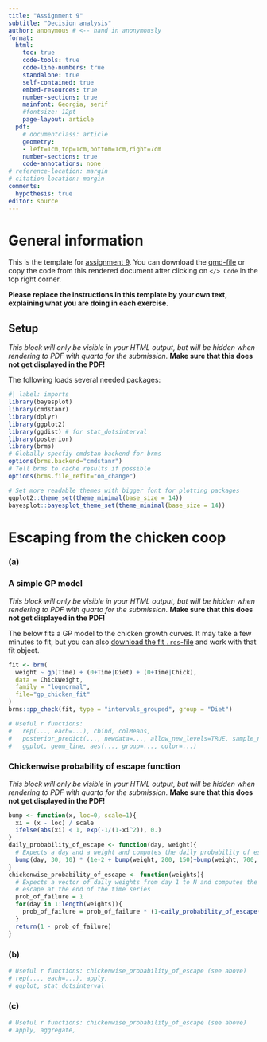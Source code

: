 ```yaml
---
title: "Assignment 9"
subtitle: "Decision analysis"
author: anonymous # <-- hand in anonymously
format:
  html:
    toc: true
    code-tools: true
    code-line-numbers: true
    standalone: true
    self-contained: true
    embed-resources: true
    number-sections: true
    mainfont: Georgia, serif
    #fontsize: 12pt
    page-layout: article
  pdf:  
    # documentclass: article 
    geometry:
    - left=1cm,top=1cm,bottom=1cm,right=7cm
    number-sections: true
    code-annotations: none
# reference-location: margin
# citation-location: margin
comments:
  hypothesis: true
editor: source
---
```



# General information

This is the template for [assignment 9](assignment9.html). You can download the [qmd-file](./template9.qmd) or copy the code from this rendered document after clicking on `</> Code` in the top right corner.

**Please replace the instructions in this template by your own text, explaining what you are doing in each exercise.** 



:::: {.content-hidden when-format="pdf"}
::: {.callout-warning collapse=false}
 
## Setup


*This block will only be visible in your HTML output, but will be hidden when rendering to PDF with quarto for the submission.*
**Make sure that this does not get displayed in the PDF!**
    



The following loads several needed packages:

```r
#| label: imports
library(bayesplot)
library(cmdstanr)
library(dplyr)
library(ggplot2)
library(ggdist) # for stat_dotsinterval
library(posterior)
library(brms)
# Globally specfiy cmdstan backend for brms
options(brms.backend="cmdstanr")
# Tell brms to cache results if possible
options(brms.file_refit="on_change")

# Set more readable themes with bigger font for plotting packages
ggplot2::theme_set(theme_minimal(base_size = 14))
bayesplot::bayesplot_theme_set(theme_minimal(base_size = 14))
```

:::
::::


# Escaping from the chicken coop

### (a)


:::: {.content-hidden when-format="pdf"}
::: {.callout-warning collapse=false}
 
### A simple GP model


*This block will only be visible in your HTML output, but will be hidden when rendering to PDF with quarto for the submission.*
**Make sure that this does not get displayed in the PDF!**
    



The below fits a GP model to the chicken growth curves. It may take a few minutes to fit, but you 
can also [download the fit `.rds`-file](./gp_chicken_fit.rds) and work with that fit object. 

```r

fit <- brm(
  weight ~ gp(Time) + (0+Time|Diet) + (0+Time|Chick),
  data = ChickWeight,
  family = "lognormal",
  file="gp_chicken_fit"
)
brms::pp_check(fit, type = "intervals_grouped", group = "Diet")
```

:::
::::



```r
# Useful r functions: 
#   rep(..., each=...), cbind, colMeans, 
#   posterior_predict(..., newdata=..., allow_new_levels=TRUE, sample_new_levels="gaussian")
#   ggplot, geom_line, aes(..., group=..., color=...)
```



:::: {.content-hidden when-format="pdf"}
::: {.callout-warning collapse=false}

###  Chickenwise probability of escape function


*This block will only be visible in your HTML output, but will be hidden when rendering to PDF with quarto for the submission.*
**Make sure that this does not get displayed in the PDF!**
    



```r
bump <- function(x, loc=0, scale=1){
  xi = (x - loc) / scale
  ifelse(abs(xi) < 1, exp(-1/(1-xi^2)), 0.)
}
daily_probability_of_escape <- function(day, weight){
  # Expects a day and a weight and computes the daily probability of escape 
  bump(day, 30, 10) * (1e-2 + bump(weight, 200, 150)+bump(weight, 700, 150))
}
chickenwise_probability_of_escape <- function(weights){
  # Expects a vector of daily weights from day 1 to N and computes the probability of 
  # escape at the end of the time series
  prob_of_failure = 1
  for(day in 1:length(weights)){
    prob_of_failure = prob_of_failure * (1-daily_probability_of_escape(day, weights[day]))
  }
  return(1 - prob_of_failure)
}
```

:::
::::



### (b)


```r
# Useful r functions: chickenwise_probability_of_escape (see above)
# rep(..., each=...), apply, 
# ggplot, stat_dotsinterval
```



### (c)


```r
# Useful r functions: chickenwise_probability_of_escape (see above)
# apply, aggregate, 
```

